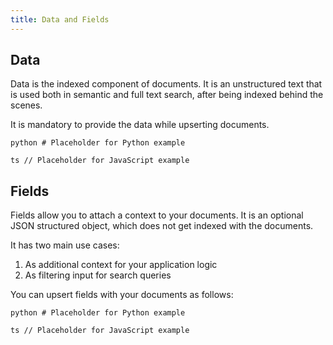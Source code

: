```yaml
---
title: Data and Fields
---
```


## Data

Data is the indexed component of documents. It is an unstructured
text that is used both in semantic and full text search, after being
indexed behind the scenes.

It is mandatory to provide the data while upserting documents.

<Tabs>

<Tab title="Python">```python # Placeholder for Python example ```</Tab>

<Tab title="JavaScript">```ts // Placeholder for JavaScript example ```</Tab>

</Tabs>

## Fields

Fields allow you to attach a context to your documents.
It is an optional JSON structured object, which does not
get indexed with the documents.

It has two main use cases:

1. As additional context for your application logic
2. As filtering input for search queries

You can upsert fields with your documents as follows:

<Tabs>

<Tab title="Python">```python # Placeholder for Python example ```</Tab>

<Tab title="JavaScript">```ts // Placeholder for JavaScript example ```</Tab>

</Tabs>
